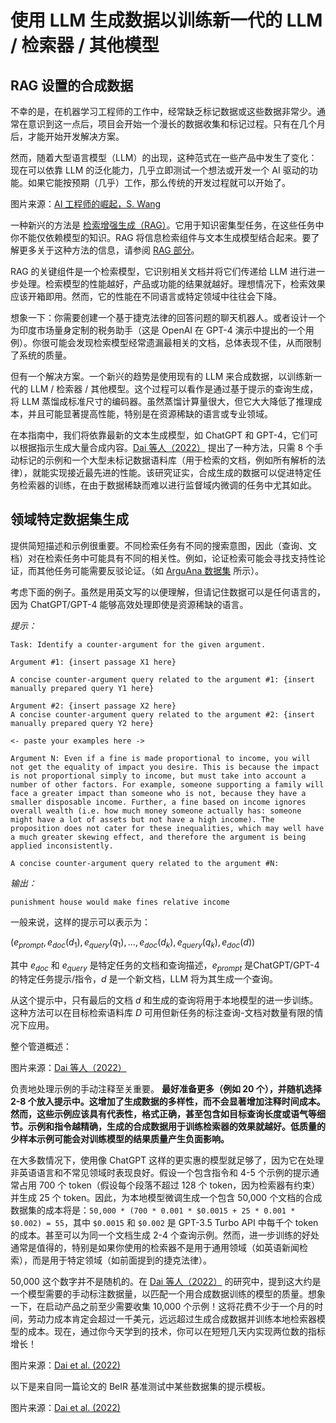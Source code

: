 # 使用 LLM 生成数据以训练新一代的 LLM / 检索器 / 其他模型



## RAG 设置的合成数据
不幸的是，在机器学习工程师的工作中，经常缺乏标记数据或这些数据非常少。通常在意识到这一点后，项目会开始一个漫长的数据收集和标记过程。只有在几个月后，才能开始开发解决方案。

然而，随着大型语言模型（LLM）的出现，这种范式在一些产品中发生了变化：现在可以依靠 LLM 的泛化能力，几乎立即测试一个想法或开发一个 AI 驱动的功能。如果它能按预期（几乎）工作，那么传统的开发过程就可以开始了。

<Screenshot src={IMG1} alt="AI 驱动产品的范式转变。" />

图片来源：[AI 工程师的崛起，S. Wang](https://www.latent.space/p/ai-engineer)

一种新兴的方法是 [检索增强生成（RAG）](https://www.promptingguide.ai/techniques/rag)。它用于知识密集型任务，在这些任务中你不能仅依赖模型的知识。RAG 将信息检索组件与文本生成模型结合起来。要了解更多关于这种方法的信息，请参阅 [RAG 部分](https://www.promptingguide.ai/zh/techniques/rag)。

RAG 的关键组件是一个检索模型，它识别相关文档并将它们传递给 LLM 进行进一步处理。检索模型的性能越好，产品或功能的结果就越好。理想情况下，检索效果应该开箱即用。然而，它的性能在不同语言或特定领域中往往会下降。

想象一下：你需要创建一个基于捷克法律的回答问题的聊天机器人。或者设计一个为印度市场量身定制的税务助手（这是 OpenAI 在 GPT-4 演示中提出的一个用例）。你很可能会发现检索模型经常遗漏最相关的文档，总体表现不佳，从而限制了系统的质量。

但有一个解决方案。一个新兴的趋势是使用现有的 LLM 来合成数据，以训练新一代的 LLM / 检索器 / 其他模型。这个过程可以看作是通过基于提示的查询生成，将 LLM 蒸馏成标准尺寸的编码器。虽然蒸馏计算量很大，但它大大降低了推理成本，并且可能显著提高性能，特别是在资源稀缺的语言或专业领域。

在本指南中，我们将依靠最新的文本生成模型，如 ChatGPT 和 GPT-4，它们可以根据指示生成大量合成内容。[Dai 等人（2022）](https://arxiv.org/abs/2209.11755) 提出了一种方法，只需 8 个手动标记的示例和一个大型未标记数据语料库（用于检索的文档，例如所有解析的法律），就能实现接近最先进的性能。该研究证实，合成生成的数据可以促进特定任务检索器的训练，在由于数据稀缺而难以进行监督域内微调的任务中尤其如此。

## 领域特定数据集生成
提供简短描述和示例很重要。不同检索任务有不同的搜索意图，因此（查询、文档）对在检索任务中可能具有不同的相关性。例如，论证检索可能会寻找支持性论证，而其他任务可能需要反驳论证。（如 [ArguAna 数据集](https://aclanthology.org/P18-1023/) 所示）。

考虑下面的例子。虽然是用英文写的以便理解，但请记住数据可以是任何语言的，因为 ChatGPT/GPT-4 能够高效处理即使是资源稀缺的语言。

*提示：*
```
Task: Identify a counter-argument for the given argument.

Argument #1: {insert passage X1 here}

A concise counter-argument query related to the argument #1: {insert manually prepared query Y1 here}

Argument #2: {insert passage X2 here}
A concise counter-argument query related to the argument #2: {insert manually prepared query Y2 here}

<- paste your examples here ->

Argument N: Even if a fine is made proportional to income, you will not get the equality of impact you desire. This is because the impact is not proportional simply to income, but must take into account a number of other factors. For example, someone supporting a family will face a greater impact than someone who is not, because they have a smaller disposable income. Further, a fine based on income ignores overall wealth (i.e. how much money someone actually has: someone might have a lot of assets but not have a high income). The proposition does not cater for these inequalities, which may well have a much greater skewing effect, and therefore the argument is being applied inconsistently.

A concise counter-argument query related to the argument #N:
```

*输出：*
```
punishment house would make fines relative income
```

一般来说，这样的提示可以表示为：

$(e_{prompt}, e_{doc}(d_{1}), e_{query}(q_1), . . . , e_{doc}(d_k), e_{query}(q_k), e_{doc}(d))$

其中 $e_{doc}$ 和 $e_{query}$ 是特定任务的文档和查询描述，$e_{prompt}$ 是ChatGPT/GPT-4的特定任务提示/指令，$d$ 是一个新文档，LLM 将为其生成一个查询。

从这个提示中，只有最后的文档 $d$ 和生成的查询将用于本地模型的进一步训练。这种方法可以在目标检索语料库 $D$ 可用但新任务的标注查询-文档对数量有限的情况下应用。

整个管道概述：

<Screenshot src={IMG2} alt="PROMPTGATOR 数据集生成和训练概述。" />

图片来源：[Dai 等人（2022）](https://arxiv.org/abs/2209.11755)

负责地处理示例的手动注释至关重要。 **最好准备更多（例如 20 个），并随机选择 2-8 个放入提示中。这增加了生成数据的多样性，而不会显著增加注释时间成本。然而，这些示例应该具有代表性，格式正确，甚至包含如目标查询长度或语气等细节。示例和指令越精确，生成的合成数据用于训练检索器的效果就越好。低质量的少样本示例可能会对训练模型的结果质量产生负面影响。** 

在大多数情况下，使用像 ChatGPT 这样的更实惠的模型就足够了，因为它在处理非英语语言和不常见领域时表现良好。假设一个包含指令和 4-5 个示例的提示通常占用 700 个 token（假设每个段落不超过 128 个 token，因为检索器有约束）并生成 25 个 token。因此，为本地模型微调生成一个包含 50,000 个文档的合成数据集的成本将是：`50,000 * (700 * 0.001 * $0.0015 + 25 * 0.001 * $0.002) = 55`，其中 `$0.0015` 和 `$0.002` 是 GPT-3.5 Turbo API 中每千个 token 的成本。甚至可以为同一个文档生成 2-4 个查询示例。然而，进一步训练的好处通常是值得的，特别是如果你使用的检索器不是用于通用领域（如英语新闻检索），而是用于特定领域（如前面提到的捷克法律）。

50,000 这个数字并不是随机的。在 [Dai 等人（2022）](https://arxiv.org/abs/2209.11755) 的研究中，提到这大约是一个模型需要的手动标注数据量，以匹配一个用合成数据训练的模型的质量。想象一下，在启动产品之前至少需要收集 10,000 个示例！这将花费不少于一个月的时间，劳动力成本肯定会超过一千美元，远远超过生成合成数据并训练本地检索器模型的成本。现在，通过你今天学到的技术，你可以在短短几天内实现两位数的指标增长！

<Screenshot src={IMG3} alt="合成数据集与手动标注数据集对比" />

图片来源：[Dai et al. (2022)](https://arxiv.org/abs/2209.11755)

以下是来自同一篇论文的 BeIR 基准测试中某些数据集的提示模板。

<Screenshot src={IMG4} alt="合成数据集与手动标注数据集对比" />

图片来源：[Dai et al. (2022)](https://arxiv.org/abs/2209.11755)
